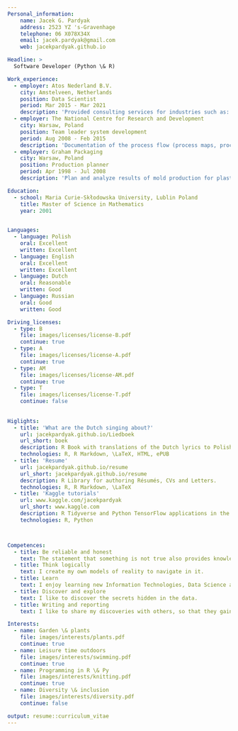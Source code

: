 ```yaml
---
Personal_information:
    name: Jacek G. Pardyak
    address: 2523 YZ 's-Gravenhage
    telephone: 06 X078X34X
    email: jacek.pardyak@gmail.com
    web: jacekpardyak.github.io

Headline: >
  Software Developer (Python \& R)

Work_experience:
  - employer: Atos Nederland B.V.
    city: Amstelveen, Netherlands
    position: Data Scientist
    period: Mar 2015 - Mar 2021
    description: 'Provided consulting services for industries such as: metallurgy, aviation, railways, retail, telco, health in the field of data science. Performed descriptive and predictive analysis of structured and unstructured data in R and Python. Created dashboards in Shiny and QlikView. Determined the state of equipment in use (tram and train tracks, aircraft) to predict when maintenance is due. Conducted customer behavioral segmentation and social media text sentiment analysis. Build models to recommend the next best offer, detect never paying or churning customers.'
  - employer: The National Centre for Research and Development
    city: Warsaw, Poland
    position: Team leader system development
    period: Aug 2008 - Feb 2015
    description: 'Documentation of the process flow (process maps, procedures), development of the Document Management System. Motivating and supporting 5 subordinates.'
  - employer: Graham Packaging
    city: Warsaw, Poland
    position: Production planner
    period: Apr 1998 - Jul 2008
    description: 'Plan and analyze results of mold production for plastic and other metal parts. Programming of CNC machines and execution of tasks related to the digital transformation of the organization.' 

Education:
  - school: Maria Curie-Skłodowska University, Lublin Poland
    title: Master of Science in Mathematics
    year: 2001

                                
Languages:
  - language: Polish
    oral: Excellent
    written: Excellent
  - language: English
    oral: Excellent
    written: Excellent
  - language: Dutch
    oral: Reasonable
    written: Good
  - language: Russian
    oral: Good
    written: Good

Driving_licenses:
  - type: B
    file: images/licenses/license-B.pdf
    continue: true
  - type: A
    file: images/licenses/license-A.pdf
    continue: true
  - type: AM
    file: images/licenses/license-AM.pdf
    continue: true    
  - type: T
    file: images/licenses/license-T.pdf
    continue: false 
    
    
Higlights:
  - title: 'What are the Dutch singing about?'
    url: jacekpardyak.github.io/Liedboek
    url_short: boek
    description: R Book with translations of the Dutch lyrics to Polish.
    technologies: R, R Markdown, \LaTeX, HTML, ePUB
  - title: 'Resume'
    url: jacekpardyak.github.io/resume
    url_short: jacekpardyak.github.io/resume
    description: R Library for authoring Résumés, CVs and Letters.
    technologies: R, R Markdown, \LaTeX
  - title: 'Kaggle tutorials'
    url: www.kaggle.com/jacekpardyak
    url_short: www.kaggle.com
    description: R Tidyverse and Python TensorFlow applications in the analysis of the Dutch language and processes taking place in the Netherlands.
    technologies: R, Python



Competences:
  - title: Be reliable and honest 
    text: The statement that something is not true also provides knowledge.
  - title: Think logically
    text: I create my own models of reality to navigate in it.
  - title: Learn
    text: I enjoy learning new Information Technologies, Data Science algorithms and improved programming libraries.
  - title: Discover and explore
    text: I like to discover the secrets hidden in the data.
  - title: Writing and reporting
    text: I like to share my discoveries with others, so that they gain in value.

Interests:
  - name: Garden \& plants
    file: images/interests/plants.pdf
    continue: true
  - name: Leisure time outdoors
    file: images/interests/swimming.pdf
    continue: true 
  - name: Programming in R \& Py
    file: images/interests/knitting.pdf
    continue: true
  - name: Diversity \& inclusion
    file: images/interests/diversity.pdf
    continue: false   

output: resume::curriculum_vitae
---
```

